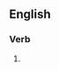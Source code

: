 ==English==

===Verb===
{{head|en|present participle}}

# {{present participle of|numericize|lang=en|nocat=1}}